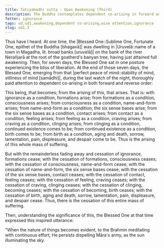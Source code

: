 ```yaml
---
title: Tatiyabodhi sutta - Upon Awakening (Third)
description: The Buddha contemplates dependent co-arising in forward and reverse order just after his awakening.
fetter: ignorance
tags: ud,ud1,awakening,dependent co-arising,wise attention,ignorance
slug: ud1.3
---
```


Thus have I heard. At one time, the |Blessed One::Sublime One, Fortunate One, epithet of the Buddha [bhagavā]| was dwelling in |Uruvelā::name of a town in Magadha, lit. broad banks [uruvelā]| on the bank of the river Nerañjarā at the root of the goatherd's banyan tree, having just attained full awakening. Then, for seven days, the Blessed One sat in one posture experiencing the bliss of liberation. At the end of those seven days, the Blessed One, emerging from that |perfect peace of mind::stability of mind, stillness of mind [samādhi]|, during the last watch of the night, thoroughly paid attention to dependent co-arising in both forward and reverse order:

This being, that becomes; from the arising of this, that arises. That is: with ignorance as a condition, formations arise; from formations as a condition, consciousness arises; from consciousness as a condition, name-and-form arises; from name-and-form as a condition, the six sense bases arise; from the six sense bases as a condition, contact arises; from contact as a condition, feeling arises; from feeling as a condition, craving arises; from craving as a condition, clinging arises; from clinging as a condition, continued existence comes to be; from continued existence as a condition, birth comes to be; from birth as a condition, aging and death, sorrow, lamentation, pain, displeasure, and despair come to be. Thus is the arising of this whole mass of suffering.

But with the remainderless fading away and cessation of ignorance, formations cease; with the cessation of formations, consciousness ceases; with the cessation of consciousness, name-and-form cease; with the cessation of name-and-form, the six sense bases cease; with the cessation of the six sense bases, contact ceases; with the cessation of contact, feeling ceases; with the cessation of feeling, craving ceases; with the cessation of craving, clinging ceases; with the cessation of clinging, becoming ceases; with the cessation of becoming, birth ceases; with the cessation of birth, aging and death, sorrow, lamentation, pain, displeasure, and despair cease. Thus, there is the cessation of this entire mass of suffering.

Then, understanding the significance of this, the Blessed One at that time expressed this inspired utterance:

"When the nature of things becomes evident,
to the Brahmin meditating with continuous effort;
He persists dispelling Māra's army,
as the sun illuminating the sky.